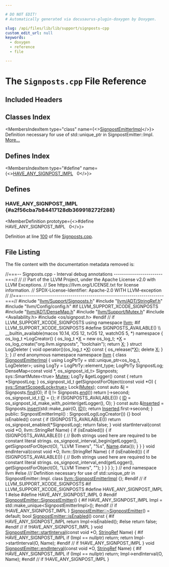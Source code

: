 ```yaml
---

# DO NOT EDIT!
# Automatically generated via docusaurus-plugin-doxygen by Doxygen.

slug: /api/files/lib/lib/support/signposts-cpp
custom_edit_url: null
keywords:
  - doxygen
  - reference
  - file

---
```





# The `Signposts.cpp` File Reference

<DoxygenPage pluginConfig={pluginConfig}>



## Included Headers

<IncludesList>
<IncludesListItem
  filePath="llvm/Support/Signposts.h"
  permalink="/docs/api/files/include/include/llvm/include/llvm/support/signposts-h"
  isLocal="true" />
<IncludesListItem
  filePath="llvm/ADT/StringRef.h"
  permalink="/docs/api/files/include/include/llvm/include/llvm/adt/stringref-h"
  isLocal="true" />
<IncludesListItem
  filePath="llvm/Config/config.h"
  permalink=""
  isLocal="true" />
</IncludesList>

## Classes Index

<MembersIndex>

<MembersIndexItem
  type="class"
  name={<><a href="/docs/api/classes/llvm/signpostemitterimpl">SignpostEmitterImpl</a></>}>
Definition necessary for use of std::unique&#95;ptr in SignpostEmitter::Impl. <a href="/docs/api/classes/llvm/signpostemitterimpl/#details">More...</a>
</MembersIndexItem>

</MembersIndex>

## Defines Index

<MembersIndex>

<MembersIndexItem
  type="#define"
  name={<><a href="#a2f56cba7b84417128db369918272f288">HAVE&#95;ANY&#95;SIGNPOST&#95;IMPL</a>&nbsp;&nbsp;&nbsp;0</>}>
</MembersIndexItem>

</MembersIndex>


<SectionDefinition>

## Defines

### HAVE&#95;ANY&#95;SIGNPOST&#95;IMPL {#a2f56cba7b84417128db369918272f288}

<MemberDefinition
  prototype={<>#define HAVE&#95;ANY&#95;SIGNPOST&#95;IMPL&nbsp;&nbsp;&nbsp;0</>}>

Definition at line <a href="#l00100">100</a> of file <a href="/docs/api/files/lib/lib/support/signposts-cpp">Signposts.cpp</a>.
</MemberDefinition>

</SectionDefinition>

## File Listing

The file content with the documentation metadata removed is:

<ProgramListing>

<Link id="l00001" /><CodeLine lineNumber="1"><Highlight kind="comment">//===-- Signposts.cpp - Interval debug annotations ------------------------===//</Highlight><Highlight kind="normal"></Highlight></CodeLine>
<Link id="l00002" /><CodeLine lineNumber="2"><Highlight kind="normal"></Highlight><Highlight kind="comment">//</Highlight><Highlight kind="normal"></Highlight></CodeLine>
<Link id="l00003" /><CodeLine lineNumber="3"><Highlight kind="normal"></Highlight><Highlight kind="comment">// Part of the LLVM Project, under the Apache License v2.0 with LLVM Exceptions.</Highlight><Highlight kind="normal"></Highlight></CodeLine>
<Link id="l00004" /><CodeLine lineNumber="4"><Highlight kind="normal"></Highlight><Highlight kind="comment">// See https://llvm.org/LICENSE.txt for license information.</Highlight><Highlight kind="normal"></Highlight></CodeLine>
<Link id="l00005" /><CodeLine lineNumber="5"><Highlight kind="normal"></Highlight><Highlight kind="comment">// SPDX-License-Identifier: Apache-2.0 WITH LLVM-exception</Highlight><Highlight kind="normal"></Highlight></CodeLine>
<Link id="l00006" /><CodeLine lineNumber="6"><Highlight kind="normal"></Highlight><Highlight kind="comment">//</Highlight><Highlight kind="normal"></Highlight></CodeLine>
<Link id="l00007" /><CodeLine lineNumber="7"><Highlight kind="normal"></Highlight><Highlight kind="comment">//===----------------------------------------------------------------------===//</Highlight><Highlight kind="normal"></Highlight></CodeLine>
<Link id="l00008" /><CodeLine lineNumber="8"><Highlight kind="normal"></Highlight></CodeLine>
<Link id="l00009" /><CodeLine lineNumber="9"><Highlight kind="normal"></Highlight><Highlight kind="preprocessor">#include &quot;<a href="/docs/api/files/include/include/llvm/include/llvm/support/signposts-h">llvm/Support/Signposts.h</a>&quot;</Highlight><Highlight kind="normal"></Highlight></CodeLine>
<Link id="l00010" /><CodeLine lineNumber="10"><Highlight kind="normal"></Highlight><Highlight kind="preprocessor">#include &quot;<a href="/docs/api/files/include/include/llvm/include/llvm/adt/stringref-h">llvm/ADT/StringRef.h</a>&quot;</Highlight><Highlight kind="normal"></Highlight></CodeLine>
<Link id="l00011" /><CodeLine lineNumber="11"><Highlight kind="normal"></Highlight><Highlight kind="preprocessor">#include &quot;llvm/Config/config.h&quot;</Highlight><Highlight kind="normal"></Highlight></CodeLine>
<Link id="l00012" /><CodeLine lineNumber="12"><Highlight kind="normal"></Highlight></CodeLine>
<Link id="l00013" /><CodeLine lineNumber="13"><Highlight kind="normal"></Highlight><Highlight kind="preprocessor">#if LLVM&#95;SUPPORT&#95;XCODE&#95;SIGNPOSTS</Highlight><Highlight kind="normal"></Highlight></CodeLine>
<Link id="l00014" /><CodeLine lineNumber="14"><Highlight kind="normal"></Highlight><Highlight kind="preprocessor">#include &quot;<a href="/docs/api/files/include/include/llvm/include/llvm/adt/densemap-h">llvm/ADT/DenseMap.h</a>&quot;</Highlight><Highlight kind="normal"></Highlight></CodeLine>
<Link id="l00015" /><CodeLine lineNumber="15"><Highlight kind="normal"></Highlight><Highlight kind="preprocessor">#include &quot;<a href="/docs/api/files/include/include/llvm/include/llvm/support/mutex-h">llvm/Support/Mutex.h</a>&quot;</Highlight><Highlight kind="normal"></Highlight></CodeLine>
<Link id="l00016" /><CodeLine lineNumber="16"><Highlight kind="normal"></Highlight><Highlight kind="preprocessor">#include &lt;Availability.h&gt;</Highlight><Highlight kind="normal"></Highlight></CodeLine>
<Link id="l00017" /><CodeLine lineNumber="17"><Highlight kind="normal"></Highlight><Highlight kind="preprocessor">#include &lt;os/signpost.h&gt;</Highlight><Highlight kind="normal"></Highlight></CodeLine>
<Link id="l00018" /><CodeLine lineNumber="18"><Highlight kind="normal"></Highlight><Highlight kind="preprocessor">#endif </Highlight><Highlight kind="comment">// if LLVM&#95;SUPPORT&#95;XCODE&#95;SIGNPOSTS</Highlight><Highlight kind="normal"></Highlight></CodeLine>
<Link id="l00019" /><CodeLine lineNumber="19"><Highlight kind="normal"></Highlight></CodeLine>
<Link id="l00020" /><CodeLine lineNumber="20"><Highlight kind="normal"></Highlight><Highlight kind="keyword">using namespace </Highlight><Highlight kind="normal"><a href="/docs/api/namespaces/llvm">llvm</a>;</Highlight></CodeLine>
<Link id="l00021" /><CodeLine lineNumber="21"><Highlight kind="normal"></Highlight></CodeLine>
<Link id="l00022" /><CodeLine lineNumber="22"><Highlight kind="normal"></Highlight><Highlight kind="preprocessor">#if LLVM&#95;SUPPORT&#95;XCODE&#95;SIGNPOSTS</Highlight><Highlight kind="normal"></Highlight></CodeLine>
<Link id="l00023" /><CodeLine lineNumber="23"><Highlight kind="normal"></Highlight><Highlight kind="preprocessor">#define SIGNPOSTS&#95;AVAILABLE()                                                  \\</Highlight></CodeLine>
<Link id="l00024" /><CodeLine lineNumber="24"><Highlight kind="preprocessor">  &#95;&#95;builtin&#95;available(macos 10.14, iOS 12, tvOS 12, watchOS 5, &#42;)</Highlight><Highlight kind="normal"></Highlight></CodeLine>
<Link id="l00025" /><CodeLine lineNumber="25"><Highlight kind="normal"></Highlight><Highlight kind="keyword">namespace </Highlight><Highlight kind="normal">&#123;</Highlight></CodeLine>
<Link id="l00026" /><CodeLine lineNumber="26"><Highlight kind="normal">os&#95;log&#95;t &#42;LogCreator() &#123;</Highlight></CodeLine>
<Link id="l00027" /><CodeLine lineNumber="27"><Highlight kind="normal">  os&#95;log&#95;t &#42;<a href="/docs/api/files/lib/lib/tablegen/tablegenbackendskeleton-cpp/#ab60f28d7a141ac46ccc200176a1bca8b">X</a> = </Highlight><Highlight kind="keyword">new</Highlight><Highlight kind="normal"> os&#95;log&#95;t;</Highlight></CodeLine>
<Link id="l00028" /><CodeLine lineNumber="28"><Highlight kind="normal">  &#42;<a href="/docs/api/files/lib/lib/tablegen/tablegenbackendskeleton-cpp/#ab60f28d7a141ac46ccc200176a1bca8b">X</a> = os&#95;log&#95;create(</Highlight><Highlight kind="stringliteral">&quot;org.llvm.signposts&quot;</Highlight><Highlight kind="normal">, </Highlight><Highlight kind="stringliteral">&quot;toolchain&quot;</Highlight><Highlight kind="normal">);</Highlight></CodeLine>
<Link id="l00029" /><CodeLine lineNumber="29"><Highlight kind="normal">  </Highlight><Highlight kind="keywordflow">return</Highlight><Highlight kind="normal"> <a href="/docs/api/files/lib/lib/tablegen/tablegenbackendskeleton-cpp/#ab60f28d7a141ac46ccc200176a1bca8b">X</a>;</Highlight></CodeLine>
<Link id="l00030" /><CodeLine lineNumber="30"><Highlight kind="normal">&#125;</Highlight></CodeLine>
<Link id="l00031" /><CodeLine lineNumber="31"><Highlight kind="normal"></Highlight><Highlight kind="keyword">struct </Highlight><Highlight kind="normal">LogDeleter &#123;</Highlight></CodeLine>
<Link id="l00032" /><CodeLine lineNumber="32"><Highlight kind="normal">  </Highlight><Highlight kind="keywordtype">void</Highlight><Highlight kind="normal"> operator()(os&#95;log&#95;t &#42;<a href="/docs/api/files/lib/lib/tablegen/tablegenbackendskeleton-cpp/#ab60f28d7a141ac46ccc200176a1bca8b">X</a>)</Highlight><Highlight kind="keyword"> const </Highlight><Highlight kind="normal">&#123;</Highlight></CodeLine>
<Link id="l00033" /><CodeLine lineNumber="33"><Highlight kind="normal">    os&#95;release(&#42;<a href="/docs/api/files/lib/lib/tablegen/tablegenbackendskeleton-cpp/#ab60f28d7a141ac46ccc200176a1bca8b">X</a>);</Highlight></CodeLine>
<Link id="l00034" /><CodeLine lineNumber="34"><Highlight kind="normal">    </Highlight><Highlight kind="keyword">delete</Highlight><Highlight kind="normal"> <a href="/docs/api/files/lib/lib/tablegen/tablegenbackendskeleton-cpp/#ab60f28d7a141ac46ccc200176a1bca8b">X</a>;</Highlight></CodeLine>
<Link id="l00035" /><CodeLine lineNumber="35"><Highlight kind="normal">  &#125;</Highlight></CodeLine>
<Link id="l00036" /><CodeLine lineNumber="36"><Highlight kind="normal">&#125;;</Highlight></CodeLine>
<Link id="l00037" /><CodeLine lineNumber="37"><Highlight kind="normal">&#125; </Highlight><Highlight kind="comment">// end anonymous namespace</Highlight><Highlight kind="normal"></Highlight></CodeLine>
<Link id="l00038" /><CodeLine lineNumber="38"><Highlight kind="normal"></Highlight></CodeLine>
<Link id="l00039" /><CodeLine lineNumber="39"><Highlight kind="normal"></Highlight><Highlight kind="keyword">namespace </Highlight><Highlight kind="normal"><a href="/docs/api/namespaces/llvm">llvm</a> &#123;</Highlight></CodeLine>
<Link id="l00040" /><CodeLine lineNumber="40"><Highlight kind="normal"></Highlight><Highlight kind="keyword">class </Highlight><Highlight kind="normal"><a href="/docs/api/classes/llvm/signpostemitterimpl">SignpostEmitterImpl</a> &#123;</Highlight></CodeLine>
<Link id="l00041" /><CodeLine lineNumber="41"><Highlight kind="normal">  </Highlight><Highlight kind="keyword">using </Highlight><Highlight kind="normal">LogPtrTy = std::unique&#95;ptr&lt;os&#95;log&#95;t, LogDeleter&gt;;</Highlight></CodeLine>
<Link id="l00042" /><CodeLine lineNumber="42"><Highlight kind="normal">  </Highlight><Highlight kind="keyword">using </Highlight><Highlight kind="normal">LogTy = LogPtrTy::element&#95;type;</Highlight></CodeLine>
<Link id="l00043" /><CodeLine lineNumber="43"><Highlight kind="normal"></Highlight></CodeLine>
<Link id="l00044" /><CodeLine lineNumber="44"><Highlight kind="normal">  LogPtrTy SignpostLog;</Highlight></CodeLine>
<Link id="l00045" /><CodeLine lineNumber="45"><Highlight kind="normal">  DenseMap&lt;const void &#42;, os&#95;signpost&#95;id&#95;t&gt; Signposts;</Highlight></CodeLine>
<Link id="l00046" /><CodeLine lineNumber="46"><Highlight kind="normal">  sys::SmartMutex&lt;true&gt; <a href="/docs/api/namespaces/llvm/sys/#a52d48084c5b60251870b6118e4670fee">Mutex</a>;</Highlight></CodeLine>
<Link id="l00047" /><CodeLine lineNumber="47"><Highlight kind="normal"></Highlight></CodeLine>
<Link id="l00048" /><CodeLine lineNumber="48"><Highlight kind="normal">  LogTy &amp;getLogger()</Highlight><Highlight kind="keyword"> const </Highlight><Highlight kind="normal">&#123; </Highlight><Highlight kind="keywordflow">return</Highlight><Highlight kind="normal"> &#42;SignpostLog; &#125;</Highlight></CodeLine>
<Link id="l00049" /><CodeLine lineNumber="49"><Highlight kind="normal">  os&#95;signpost&#95;id&#95;t getSignpostForObject(</Highlight><Highlight kind="keyword">const</Highlight><Highlight kind="normal"> </Highlight><Highlight kind="keywordtype">void</Highlight><Highlight kind="normal"> &#42;O) &#123;</Highlight></CodeLine>
<Link id="l00050" /><CodeLine lineNumber="50"><Highlight kind="normal">    <a href="/docs/api/namespaces/llvm/sys/#a1094ec958353ee43bd8ffd18187b1160">sys::SmartScopedLock&lt;true&gt;</a> Lock(<a href="/docs/api/namespaces/llvm/sys/#a52d48084c5b60251870b6118e4670fee">Mutex</a>);</Highlight></CodeLine>
<Link id="l00051" /><CodeLine lineNumber="51"><Highlight kind="normal">    </Highlight><Highlight kind="keyword">const</Highlight><Highlight kind="normal"> </Highlight><Highlight kind="keyword">auto</Highlight><Highlight kind="normal"> &amp;<a href="/docs/api/files/lib/lib/support/md5-cpp/#ac0eafdc9ee161b71e7af98af736952fd">I</a> = Signposts.<a href="/docs/api/classes/llvm/densemapbase/#a0c047f127ed4380a6f383d70bec4eb94">find</a>(O);</Highlight></CodeLine>
<Link id="l00052" /><CodeLine lineNumber="52"><Highlight kind="normal">    </Highlight><Highlight kind="keywordflow">if</Highlight><Highlight kind="normal"> (<a href="/docs/api/files/lib/lib/support/md5-cpp/#ac0eafdc9ee161b71e7af98af736952fd">I</a> != Signposts.<a href="/docs/api/classes/llvm/densemapbase/#a65520b9c67759099e313d0f4e7b5ff9e">end</a>())</Highlight></CodeLine>
<Link id="l00053" /><CodeLine lineNumber="53"><Highlight kind="normal">      </Highlight><Highlight kind="keywordflow">return</Highlight><Highlight kind="normal"> <a href="/docs/api/files/lib/lib/support/md5-cpp/#ac0eafdc9ee161b71e7af98af736952fd">I</a>-&gt;second;</Highlight></CodeLine>
<Link id="l00054" /><CodeLine lineNumber="54"><Highlight kind="normal">    os&#95;signpost&#95;id&#95;t <a href="/docs/api/namespaces/llvm/callingconv/#abdf8cf606905c10634e831390981b0ed">ID</a> = &#123;&#125;;</Highlight></CodeLine>
<Link id="l00055" /><CodeLine lineNumber="55"><Highlight kind="normal">    </Highlight><Highlight kind="keywordflow">if</Highlight><Highlight kind="normal"> (SIGNPOSTS&#95;AVAILABLE()) &#123;</Highlight></CodeLine>
<Link id="l00056" /><CodeLine lineNumber="56"><Highlight kind="normal">      <a href="/docs/api/namespaces/llvm/callingconv/#abdf8cf606905c10634e831390981b0ed">ID</a> = os&#95;signpost&#95;id&#95;make&#95;with&#95;pointer(getLogger(), O);</Highlight></CodeLine>
<Link id="l00057" /><CodeLine lineNumber="57"><Highlight kind="normal">    &#125;</Highlight></CodeLine>
<Link id="l00058" /><CodeLine lineNumber="58"><Highlight kind="normal">    </Highlight><Highlight kind="keyword">const</Highlight><Highlight kind="normal"> </Highlight><Highlight kind="keyword">auto</Highlight><Highlight kind="normal"> &amp;<a href="/docs/api/namespaces/llvm/logicalview/#a9696bc411b0a7022c2cc78bff5173cefa157d034f9c98a305eb73776582550027">Inserted</a> = Signposts.<a href="/docs/api/classes/llvm/densemapbase/#adb33f3ede2f5bfc9b3ee658aaf648492">insert</a>(std::make&#95;pair(O, <a href="/docs/api/namespaces/llvm/callingconv/#abdf8cf606905c10634e831390981b0ed">ID</a>));</Highlight></CodeLine>
<Link id="l00059" /><CodeLine lineNumber="59"><Highlight kind="normal">    </Highlight><Highlight kind="keywordflow">return</Highlight><Highlight kind="normal"> <a href="/docs/api/namespaces/llvm/logicalview/#a9696bc411b0a7022c2cc78bff5173cefa157d034f9c98a305eb73776582550027">Inserted</a>.first-&gt;second;</Highlight></CodeLine>
<Link id="l00060" /><CodeLine lineNumber="60"><Highlight kind="normal">  &#125;</Highlight></CodeLine>
<Link id="l00061" /><CodeLine lineNumber="61"><Highlight kind="normal"></Highlight></CodeLine>
<Link id="l00062" /><CodeLine lineNumber="62"><Highlight kind="normal"></Highlight><Highlight kind="keyword">public</Highlight><Highlight kind="normal">:</Highlight></CodeLine>
<Link id="l00063" /><CodeLine lineNumber="63"><Highlight kind="normal">  SignpostEmitterImpl() : SignpostLog(LogCreator()) &#123;&#125;</Highlight></CodeLine>
<Link id="l00064" /><CodeLine lineNumber="64"><Highlight kind="normal"></Highlight></CodeLine>
<Link id="l00065" /><CodeLine lineNumber="65"><Highlight kind="normal">  </Highlight><Highlight kind="keywordtype">bool</Highlight><Highlight kind="normal"> isEnabled()</Highlight><Highlight kind="keyword"> const </Highlight><Highlight kind="normal">&#123;</Highlight></CodeLine>
<Link id="l00066" /><CodeLine lineNumber="66"><Highlight kind="normal">    </Highlight><Highlight kind="keywordflow">if</Highlight><Highlight kind="normal"> (SIGNPOSTS&#95;AVAILABLE())</Highlight></CodeLine>
<Link id="l00067" /><CodeLine lineNumber="67"><Highlight kind="normal">      </Highlight><Highlight kind="keywordflow">return</Highlight><Highlight kind="normal"> os&#95;signpost&#95;enabled(&#42;SignpostLog);</Highlight></CodeLine>
<Link id="l00068" /><CodeLine lineNumber="68"><Highlight kind="normal">    </Highlight><Highlight kind="keywordflow">return</Highlight><Highlight kind="normal"> </Highlight><Highlight kind="keyword">false</Highlight><Highlight kind="normal">;</Highlight></CodeLine>
<Link id="l00069" /><CodeLine lineNumber="69"><Highlight kind="normal">  &#125;</Highlight></CodeLine>
<Link id="l00070" /><CodeLine lineNumber="70"><Highlight kind="normal"></Highlight></CodeLine>
<Link id="l00071" /><CodeLine lineNumber="71"><Highlight kind="normal">  </Highlight><Highlight kind="keywordtype">void</Highlight><Highlight kind="normal"> startInterval(</Highlight><Highlight kind="keyword">const</Highlight><Highlight kind="normal"> </Highlight><Highlight kind="keywordtype">void</Highlight><Highlight kind="normal"> &#42;O, llvm::StringRef Name) &#123;</Highlight></CodeLine>
<Link id="l00072" /><CodeLine lineNumber="72"><Highlight kind="normal">    </Highlight><Highlight kind="keywordflow">if</Highlight><Highlight kind="normal"> (isEnabled()) &#123;</Highlight></CodeLine>
<Link id="l00073" /><CodeLine lineNumber="73"><Highlight kind="normal">      </Highlight><Highlight kind="keywordflow">if</Highlight><Highlight kind="normal"> (SIGNPOSTS&#95;AVAILABLE()) &#123;</Highlight></CodeLine>
<Link id="l00074" /><CodeLine lineNumber="74"><Highlight kind="normal">        </Highlight><Highlight kind="comment">// Both strings used here are required to be constant literal strings.</Highlight><Highlight kind="normal"></Highlight></CodeLine>
<Link id="l00075" /><CodeLine lineNumber="75"><Highlight kind="normal">        os&#95;signpost&#95;interval&#95;begin(getLogger(), getSignpostForObject(O),</Highlight></CodeLine>
<Link id="l00076" /><CodeLine lineNumber="76"><Highlight kind="normal">                                   </Highlight><Highlight kind="stringliteral">&quot;LLVM Timers&quot;</Highlight><Highlight kind="normal">, </Highlight><Highlight kind="stringliteral">&quot;%s&quot;</Highlight><Highlight kind="normal">, <a href="/docs/api/namespaces/llvm/graphprogram/#a0ad4685976f8c4d4a697a53fbe05d10b">Name</a>.data());</Highlight></CodeLine>
<Link id="l00077" /><CodeLine lineNumber="77"><Highlight kind="normal">      &#125;</Highlight></CodeLine>
<Link id="l00078" /><CodeLine lineNumber="78"><Highlight kind="normal">    &#125;</Highlight></CodeLine>
<Link id="l00079" /><CodeLine lineNumber="79"><Highlight kind="normal">  &#125;</Highlight></CodeLine>
<Link id="l00080" /><CodeLine lineNumber="80"><Highlight kind="normal"></Highlight></CodeLine>
<Link id="l00081" /><CodeLine lineNumber="81"><Highlight kind="normal">  </Highlight><Highlight kind="keywordtype">void</Highlight><Highlight kind="normal"> endInterval(</Highlight><Highlight kind="keyword">const</Highlight><Highlight kind="normal"> </Highlight><Highlight kind="keywordtype">void</Highlight><Highlight kind="normal"> &#42;O, llvm::StringRef Name) &#123;</Highlight></CodeLine>
<Link id="l00082" /><CodeLine lineNumber="82"><Highlight kind="normal">    </Highlight><Highlight kind="keywordflow">if</Highlight><Highlight kind="normal"> (isEnabled()) &#123;</Highlight></CodeLine>
<Link id="l00083" /><CodeLine lineNumber="83"><Highlight kind="normal">      </Highlight><Highlight kind="keywordflow">if</Highlight><Highlight kind="normal"> (SIGNPOSTS&#95;AVAILABLE()) &#123;</Highlight></CodeLine>
<Link id="l00084" /><CodeLine lineNumber="84"><Highlight kind="normal">        </Highlight><Highlight kind="comment">// Both strings used here are required to be constant literal strings.</Highlight><Highlight kind="normal"></Highlight></CodeLine>
<Link id="l00085" /><CodeLine lineNumber="85"><Highlight kind="normal">        os&#95;signpost&#95;interval&#95;end(getLogger(), getSignpostForObject(O),</Highlight></CodeLine>
<Link id="l00086" /><CodeLine lineNumber="86"><Highlight kind="normal">                                 </Highlight><Highlight kind="stringliteral">&quot;LLVM Timers&quot;</Highlight><Highlight kind="normal">, </Highlight><Highlight kind="stringliteral">&quot;&quot;</Highlight><Highlight kind="normal">);</Highlight></CodeLine>
<Link id="l00087" /><CodeLine lineNumber="87"><Highlight kind="normal">      &#125;</Highlight></CodeLine>
<Link id="l00088" /><CodeLine lineNumber="88"><Highlight kind="normal">    &#125;</Highlight></CodeLine>
<Link id="l00089" /><CodeLine lineNumber="89"><Highlight kind="normal">  &#125;</Highlight></CodeLine>
<Link id="l00090" /><CodeLine lineNumber="90"><Highlight kind="normal">&#125;;</Highlight></CodeLine>
<Link id="l00091" /><CodeLine lineNumber="91"><Highlight kind="normal">&#125; </Highlight><Highlight kind="comment">// end namespace llvm</Highlight><Highlight kind="normal"></Highlight></CodeLine>
<Link id="l00092" /><CodeLine lineNumber="92"><Highlight kind="normal"></Highlight><Highlight kind="preprocessor">#else</Highlight><Highlight kind="comment"></Highlight></CodeLine>
<Link id="l00093" /><CodeLine lineNumber="93"><Highlight kind="comment">/// Definition necessary for use of std::unique&#95;ptr in SignpostEmitter::Impl.</Highlight><Highlight kind="normal"></Highlight></CodeLine>
<Link id="l00094" /><CodeLine lineNumber="94" lineLink="/docs/api/classes/llvm/signpostemitterimpl"><Highlight kind="normal"></Highlight><Highlight kind="keyword">class </Highlight><Highlight kind="normal"><a href="/docs/api/classes/llvm/signpostemitterimpl">llvm::SignpostEmitterImpl</a> &#123;&#125;;</Highlight></CodeLine>
<Link id="l00095" /><CodeLine lineNumber="95"><Highlight kind="normal"></Highlight><Highlight kind="preprocessor">#endif </Highlight><Highlight kind="comment">// if LLVM&#95;SUPPORT&#95;XCODE&#95;SIGNPOSTS</Highlight><Highlight kind="normal"></Highlight></CodeLine>
<Link id="l00096" /><CodeLine lineNumber="96"><Highlight kind="normal"></Highlight></CodeLine>
<Link id="l00097" /><CodeLine lineNumber="97"><Highlight kind="normal"></Highlight><Highlight kind="preprocessor">#if LLVM&#95;SUPPORT&#95;XCODE&#95;SIGNPOSTS</Highlight><Highlight kind="normal"></Highlight></CodeLine>
<Link id="l00098" /><CodeLine lineNumber="98"><Highlight kind="normal"></Highlight><Highlight kind="preprocessor">#define HAVE&#95;ANY&#95;SIGNPOST&#95;IMPL 1</Highlight><Highlight kind="normal"></Highlight></CodeLine>
<Link id="l00099" /><CodeLine lineNumber="99"><Highlight kind="normal"></Highlight><Highlight kind="preprocessor">#else</Highlight><Highlight kind="normal"></Highlight></CodeLine>
<Link id="l00100" /><CodeLine lineNumber="100" lineLink="#a2f56cba7b84417128db369918272f288"><Highlight kind="normal"></Highlight><Highlight kind="preprocessor">#define HAVE&#95;ANY&#95;SIGNPOST&#95;IMPL 0</Highlight><Highlight kind="normal"></Highlight></CodeLine>
<Link id="l00101" /><CodeLine lineNumber="101"><Highlight kind="normal"></Highlight><Highlight kind="preprocessor">#endif</Highlight><Highlight kind="normal"></Highlight></CodeLine>
<Link id="l00102" /><CodeLine lineNumber="102"><Highlight kind="normal"></Highlight></CodeLine>
<Link id="l00103" /><CodeLine lineNumber="103" lineLink="/docs/api/classes/llvm/signpostemitter/#a3974ad424159d4082da3d76c178d7fb6"><Highlight kind="normal"><a href="/docs/api/classes/llvm/signpostemitter/#a3974ad424159d4082da3d76c178d7fb6">SignpostEmitter::SignpostEmitter</a>() &#123;</Highlight></CodeLine>
<Link id="l00104" /><CodeLine lineNumber="104"><Highlight kind="normal"></Highlight><Highlight kind="preprocessor">#if HAVE&#95;ANY&#95;SIGNPOST&#95;IMPL</Highlight><Highlight kind="normal"></Highlight></CodeLine>
<Link id="l00105" /><CodeLine lineNumber="105"><Highlight kind="normal">  Impl = std::make&#95;unique&lt;SignpostEmitterImpl&gt;();</Highlight></CodeLine>
<Link id="l00106" /><CodeLine lineNumber="106"><Highlight kind="normal"></Highlight><Highlight kind="preprocessor">#endif </Highlight><Highlight kind="comment">// if !HAVE&#95;ANY&#95;SIGNPOST&#95;IMPL</Highlight><Highlight kind="normal"></Highlight></CodeLine>
<Link id="l00107" /><CodeLine lineNumber="107"><Highlight kind="normal">&#125;</Highlight></CodeLine>
<Link id="l00108" /><CodeLine lineNumber="108"><Highlight kind="normal"></Highlight></CodeLine>
<Link id="l00109" /><CodeLine lineNumber="109"><Highlight kind="normal"><a href="/docs/api/classes/llvm/signpostemitter/#aeb67bfd11a09bad8e35b4b022e74be50">SignpostEmitter::~SignpostEmitter</a>() = </Highlight><Highlight kind="keywordflow">default</Highlight><Highlight kind="normal">;</Highlight></CodeLine>
<Link id="l00110" /><CodeLine lineNumber="110"><Highlight kind="normal"></Highlight></CodeLine>
<Link id="l00111" /><CodeLine lineNumber="111" lineLink="/docs/api/classes/llvm/signpostemitter/#a7f1c4999aa128be520b428e05c9c85a3"><Highlight kind="normal"></Highlight><Highlight kind="keywordtype">bool</Highlight><Highlight kind="normal"> <a href="/docs/api/classes/llvm/signpostemitter/#a7f1c4999aa128be520b428e05c9c85a3">SignpostEmitter::isEnabled</a>()</Highlight><Highlight kind="keyword"> const </Highlight><Highlight kind="normal">&#123;</Highlight></CodeLine>
<Link id="l00112" /><CodeLine lineNumber="112"><Highlight kind="normal"></Highlight><Highlight kind="preprocessor">#if HAVE&#95;ANY&#95;SIGNPOST&#95;IMPL</Highlight><Highlight kind="normal"></Highlight></CodeLine>
<Link id="l00113" /><CodeLine lineNumber="113"><Highlight kind="normal">  </Highlight><Highlight kind="keywordflow">return</Highlight><Highlight kind="normal"> Impl-&gt;isEnabled();</Highlight></CodeLine>
<Link id="l00114" /><CodeLine lineNumber="114"><Highlight kind="normal"></Highlight><Highlight kind="preprocessor">#else</Highlight><Highlight kind="normal"></Highlight></CodeLine>
<Link id="l00115" /><CodeLine lineNumber="115"><Highlight kind="normal">  </Highlight><Highlight kind="keywordflow">return</Highlight><Highlight kind="normal"> </Highlight><Highlight kind="keyword">false</Highlight><Highlight kind="normal">;</Highlight></CodeLine>
<Link id="l00116" /><CodeLine lineNumber="116"><Highlight kind="normal"></Highlight><Highlight kind="preprocessor">#endif </Highlight><Highlight kind="comment">// if !HAVE&#95;ANY&#95;SIGNPOST&#95;IMPL</Highlight><Highlight kind="normal"></Highlight></CodeLine>
<Link id="l00117" /><CodeLine lineNumber="117"><Highlight kind="normal">&#125;</Highlight></CodeLine>
<Link id="l00118" /><CodeLine lineNumber="118"><Highlight kind="normal"></Highlight></CodeLine>
<Link id="l00119" /><CodeLine lineNumber="119" lineLink="/docs/api/classes/llvm/signpostemitter/#a961c130e8938ff9f244225bc39c9982a"><Highlight kind="normal"></Highlight><Highlight kind="keywordtype">void</Highlight><Highlight kind="normal"> <a href="/docs/api/classes/llvm/signpostemitter/#a961c130e8938ff9f244225bc39c9982a">SignpostEmitter::startInterval</a>(</Highlight><Highlight kind="keyword">const</Highlight><Highlight kind="normal"> </Highlight><Highlight kind="keywordtype">void</Highlight><Highlight kind="normal"> &#42;O, <a href="/docs/api/classes/llvm/stringref">StringRef</a> Name) &#123;</Highlight></CodeLine>
<Link id="l00120" /><CodeLine lineNumber="120"><Highlight kind="normal"></Highlight><Highlight kind="preprocessor">#if HAVE&#95;ANY&#95;SIGNPOST&#95;IMPL</Highlight><Highlight kind="normal"></Highlight></CodeLine>
<Link id="l00121" /><CodeLine lineNumber="121"><Highlight kind="normal">  </Highlight><Highlight kind="keywordflow">if</Highlight><Highlight kind="normal"> (Impl == </Highlight><Highlight kind="keyword">nullptr</Highlight><Highlight kind="normal">)</Highlight></CodeLine>
<Link id="l00122" /><CodeLine lineNumber="122"><Highlight kind="normal">    </Highlight><Highlight kind="keywordflow">return</Highlight><Highlight kind="normal">;</Highlight></CodeLine>
<Link id="l00123" /><CodeLine lineNumber="123"><Highlight kind="normal">  </Highlight><Highlight kind="keywordflow">return</Highlight><Highlight kind="normal"> Impl-&gt;startInterval(O, Name);</Highlight></CodeLine>
<Link id="l00124" /><CodeLine lineNumber="124"><Highlight kind="normal"></Highlight><Highlight kind="preprocessor">#endif </Highlight><Highlight kind="comment">// if !HAVE&#95;ANY&#95;SIGNPOST&#95;IMPL</Highlight><Highlight kind="normal"></Highlight></CodeLine>
<Link id="l00125" /><CodeLine lineNumber="125"><Highlight kind="normal">&#125;</Highlight></CodeLine>
<Link id="l00126" /><CodeLine lineNumber="126"><Highlight kind="normal"></Highlight></CodeLine>
<Link id="l00127" /><CodeLine lineNumber="127" lineLink="/docs/api/classes/llvm/signpostemitter/#a4d7885d6be9530f5060b2af5bf9a295e"><Highlight kind="normal"></Highlight><Highlight kind="keywordtype">void</Highlight><Highlight kind="normal"> <a href="/docs/api/classes/llvm/signpostemitter/#a4d7885d6be9530f5060b2af5bf9a295e">SignpostEmitter::endInterval</a>(</Highlight><Highlight kind="keyword">const</Highlight><Highlight kind="normal"> </Highlight><Highlight kind="keywordtype">void</Highlight><Highlight kind="normal"> &#42;O, <a href="/docs/api/classes/llvm/stringref">StringRef</a> Name) &#123;</Highlight></CodeLine>
<Link id="l00128" /><CodeLine lineNumber="128"><Highlight kind="normal"></Highlight><Highlight kind="preprocessor">#if HAVE&#95;ANY&#95;SIGNPOST&#95;IMPL</Highlight><Highlight kind="normal"></Highlight></CodeLine>
<Link id="l00129" /><CodeLine lineNumber="129"><Highlight kind="normal">  </Highlight><Highlight kind="keywordflow">if</Highlight><Highlight kind="normal"> (Impl == </Highlight><Highlight kind="keyword">nullptr</Highlight><Highlight kind="normal">)</Highlight></CodeLine>
<Link id="l00130" /><CodeLine lineNumber="130"><Highlight kind="normal">    </Highlight><Highlight kind="keywordflow">return</Highlight><Highlight kind="normal">;</Highlight></CodeLine>
<Link id="l00131" /><CodeLine lineNumber="131"><Highlight kind="normal">  Impl-&gt;endInterval(O, Name);</Highlight></CodeLine>
<Link id="l00132" /><CodeLine lineNumber="132"><Highlight kind="normal"></Highlight><Highlight kind="preprocessor">#endif </Highlight><Highlight kind="comment">// if !HAVE&#95;ANY&#95;SIGNPOST&#95;IMPL</Highlight><Highlight kind="normal"></Highlight></CodeLine>
<Link id="l00133" /><CodeLine lineNumber="133"><Highlight kind="normal">&#125;</Highlight></CodeLine>

</ProgramListing>


</DoxygenPage>
